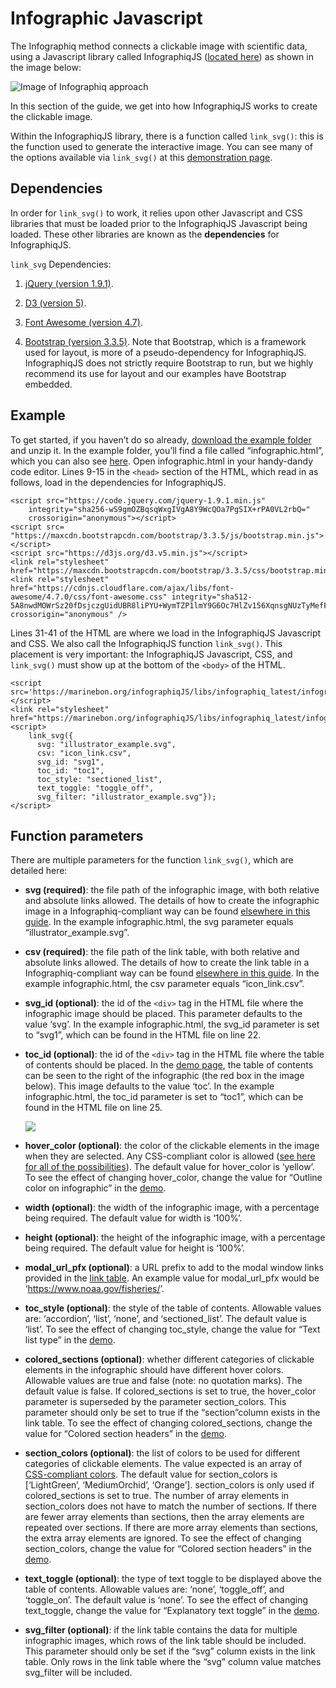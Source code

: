 # Infographic Javascript

The Infographiq method connects a clickable image with scientific data, using a Javascript library called InfographiqJS ([located here](https://marinebon.org/infographiqJS/)) as shown in the image below:

<img src="https://docs.google.com/drawings/d/1i0gjyNsWqqTKJqDJ5SPbqHJLWer0OVcuvhySt2ZGgwk/export/svg" alt="Image of Infographiq approach"/>

In this section of the guide, we get into how InfographiqJS works to create the clickable image.

Within the InfographiqJS library, there is a function called `link_svg()`: this is the function used to generate the interactive image. You can see many of the options available via `link_svg()` at this [demonstration page](https://marinebon.org/infographiqJS/demo.html).

## Dependencies {#dependencies}

In order for `link_svg()` to work, it relies upon other Javascript and CSS libraries that must be loaded prior to the InfographiqJS Javascript being loaded. These other libraries are known as the **dependencies** for InfographiqJS.

`link_svg` Dependencies:

1.  [jQuery (version 1.9.1)](https://jquery.com/).

2.  [D3 (version 5)](https://d3js.org/).

3.  [Font Awesome (version 4.7)](https://fontawesome.com/).

4.  [Bootstrap (version 3.3.5)](https://getbootstrap.com/docs/3.3/). Note that Bootstrap, which is a framework used for layout, is more of a pseudo-dependency for InfographiqJS. InfographiqJS does not strictly require Bootstrap to run, but we highly recommend its use for layout and our examples have Bootstrap embedded.

## Example {#example}

To get started, if you haven't do so already, [download the example folder](https://marinebon.org/infographiqJS/infographiq_example.zip) and unzip it. In the example folder, you'll find a file called "infographic.html", which you can also see [here](https://marinebon.org/infographiqJS/infographiq_example/infographic.html). Open infographic.html in your handy-dandy code editor. Lines 9-15 in the `<head>` section of the HTML, which read in as follows, load in the dependencies for InfographiqJS.

    <script src="https://code.jquery.com/jquery-1.9.1.min.js"
        integrity="sha256-wS9gmOZBqsqWxgIVgA8Y9WcQOa7PgSIX+rPA0VL2rbQ="
        crossorigin="anonymous"></script>
    <script src= "https://maxcdn.bootstrapcdn.com/bootstrap/3.3.5/js/bootstrap.min.js"></script>
    <script src="https://d3js.org/d3.v5.min.js"></script>
    <link rel="stylesheet" href="https://maxcdn.bootstrapcdn.com/bootstrap/3.3.5/css/bootstrap.min.css">
    <link rel="stylesheet" href="https://cdnjs.cloudflare.com/ajax/libs/font-awesome/4.7.0/css/font-awesome.css" integrity="sha512-5A8nwdMOWrSz20fDsjczgUidUBR8liPYU+WymTZP1lmY9G6Oc7HlZv156XqnsgNUzTyMefFTcsFH/tnJE/+xBg==" crossorigin="anonymous" />

Lines 31-41 of the HTML are where we load in the InfographiqJS Javascript and CSS. We also call the InfographiqJS function `link_svg()`. This placement is very important: the InfographiqJS Javascript, CSS, and `link_svg()` must show up at the bottom of the `<body>` of the HTML.

    <script src='https://marinebon.org/infographiqJS/libs/infographiq_latest/infographiq.js'></script>
    <link rel="stylesheet" href="https://marinebon.org/infographiqJS/libs/infographiq_latest/infographiq.css">
    <script>
        link_svg({
          svg: "illustrator_example.svg", 
          csv: "icon_link.csv", 
          svg_id: "svg1", 
          toc_id: "toc1",
          toc_style: "sectioned_list",
          text_toggle: "toggle_off",
          svg_filter: "illustrator_example.svg"});
    </script>

## Function parameters {#parameters}

There are multiple parameters for the function `link_svg()`, which are detailed here:

-   **svg (required)**: the file path of the infographic image, with both relative and absolute links allowed. The details of how to create the infographic image in a Infographiq-compliant way can be found [elsewhere in this guide](https://marinebon.org/infographiq/image-creation.html). In the example infographic.html, the svg parameter equals "illustrator_example.svg".

-   **csv (required)**: the file path of the link table, with both relative and absolute links allowed. The details of how to create the link table in a Infographiq-compliant way can be found [elsewhere in this guide](https://marinebon.org/infographiq/link-table.html). In the example infographic.html, the csv parameter equals "icon_link.csv".

-   **svg_id (optional)**: the id of the `<div>` tag in the HTML file where the infographic image should be placed. This parameter defaults to the value 'svg'. In the example infographic.html, the svg_id parameter is set to "svg1", which can be found in the HTML file on line 22.

-   **toc_id (optional)**: the id of the `<div>` tag in the HTML file where the table of contents should be placed. In the [demo page](https://marinebon.org/infographiqJS/demo.html), the table of contents can be seen to the right of the infographic (the red box in the image below). This image defaults to the value 'toc'. In the example infographic.html, the toc_id parameter is set to "toc1", which can be found in the HTML file on line 25.

    ![](toc.png)

-   **hover_color (optional)**: the color of the clickable elements in the image when they are selected. Any CSS-compliant color is allowed ([see here for all of the possibilities](https://www.w3schools.com/colors/default.asp)). The default value for hover_color is 'yellow'. To see the effect of changing hover_color, change the value for "Outline color on infographic" in the [demo](https://marinebon.org/infographiqJS/demo.html).

-   **width (optional)**: the width of the infographic image, with a percentage being required. The default value for width is '100%'.

-   **height (optional)**: the height of the infographic image, with a percentage being required. The default value for height is '100%'.

-   **modal_url_pfx (optional)**: a URL prefix to add to the modal window links provided in the [link table](https://marinebon.org/infographiq/link-table.html). An example value for modal_url_pfx would be '<https://www.noaa.gov/fisheries/>'.

-   **toc_style (optional)**: the style of the table of contents. Allowable values are: 'accordion', 'list', 'none', and 'sectioned_list'. The default value is 'list'. To see the effect of changing toc_style, change the value for "Text list type" in the [demo](https://marinebon.org/infographiqJS/demo.html).

-   **colored_sections (optional)**: whether different categories of clickable elements in the infographic should have different hover colors. Allowable values are true and false (note: no quotation marks). The default value is false. If colored_sections is set to true, the hover_color parameter is superseded by the parameter section_colors. This parameter should only be set to true if the "section"column exists in the link table. To see the effect of changing colored_sections, change the value for "Colored section headers" in the [demo](https://marinebon.org/infographiqJS/demo.html).

-   **section_colors (optional)**: the list of colors to be used for different categories of clickable elements. The value expected is an array of [CSS-compliant colors](https://www.w3schools.com/colors/default.asp). The default value for section_colors is ['LightGreen', 'MediumOrchid', 'Orange']. section_colors is only used if colored_sections is set to true. The number of array elements in section_colors does not have to match the number of sections. If there are fewer array elements than sections, then the array elements are repeated over sections. If there are more array elements than sections, the extra array elements are ignored. To see the effect of changing section_colors, change the value for "Colored section headers" in the [demo](https://marinebon.org/infographiqJS/demo.html).

-   **text_toggle (optional)**: the type of text toggle to be displayed above the table of contents. Allowable values are: 'none', 'toggle_off', and 'toggle_on'. The default value is 'none'. To see the effect of changing text_toggle, change the value for "Explanatory text toggle" in the [demo](https://marinebon.org/infographiqJS/demo.html).

-   **svg_filter (optional)**: if the link table contains the data for multiple infographic images, which rows of the link table should be included. This parameter should only be set if the "svg" column exists in the link table. Only rows in the link table where the "svg" column value matches svg_filter will be included.
